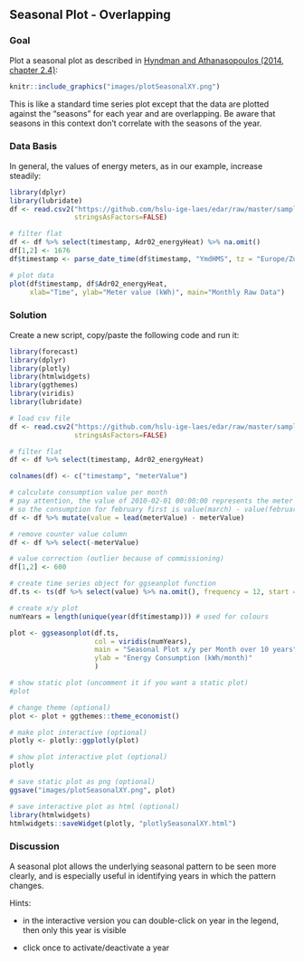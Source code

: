 ## Seasonal Plot - Overlapping
### Goal
Plot a seasonal plot as described in <a href="https://otexts.com/fpp2/seasonal-plots.html" target="_blank">Hyndman and Athanasopoulos (2014, chapter 2.4)</a>:

```r
knitr::include_graphics("images/plotSeasonalXY.png")
```

This is like a standard time series plot except that the data are plotted against the "seasons" for each year and are overlapping. Be aware that seasons in this context don't correlate with the seasons of the year.

### Data Basis
In general, the values of energy meters, as in our example, increase steadily:

```r
library(dplyr)
library(lubridate)
df <- read.csv2("https://github.com/hslu-ige-laes/edar/raw/master/sampleData/flatHeatAndHotWater.csv",
                stringsAsFactors=FALSE)

# filter flat
df <- df %>% select(timestamp, Adr02_energyHeat) %>% na.omit()
df[1,2] <- 1676
df$timestamp <- parse_date_time(df$timestamp, "YmdHMS", tz = "Europe/Zurich")

# plot data
plot(df$timestamp, df$Adr02_energyHeat,
     xlab="Time", ylab="Meter value (kWh)", main="Monthly Raw Data")
```

### Solution
Create a new script, copy/paste the following code and run it:

```r
library(forecast)
library(dplyr)
library(plotly)
library(htmlwidgets)
library(ggthemes)
library(viridis)
library(lubridate)

# load csv file
df <- read.csv2("https://github.com/hslu-ige-laes/edar/raw/master/sampleData/flatHeatAndHotWater.csv",
                stringsAsFactors=FALSE)

# filter flat
df <- df %>% select(timestamp, Adr02_energyHeat)

colnames(df) <- c("timestamp", "meterValue")

# calculate consumption value per month
# pay attention, the value of 2010-02-01 00:00:00 represents the meter reading on february first,
# so the consumption for february first is value(march) - value(february)!
df <- df %>% mutate(value = lead(meterValue) - meterValue)

# remove counter value column
df <- df %>% select(-meterValue)

# value correction (outlier because of commissioning)
df[1,2] <- 600

# create time series object for ggseanplot function
df.ts <- ts(df %>% select(value) %>% na.omit(), frequency = 12, start = min(year(df$timestamp)))

# create x/y plot
numYears = length(unique(year(df$timestamp))) # used for colours

plot <- ggseasonplot(df.ts,
                     col = viridis(numYears),
                     main = "Seasonal Plot x/y per Month over 10 years",
                     ylab = "Energy Consumption (kWh/month)"
                     )

# show static plot (uncomment it if you want a static plot)
#plot

# change theme (optional)
plot <- plot + ggthemes::theme_economist()

# make plot interactive (optional)
plotly <- plotly::ggplotly(plot)

# show plot interactive plot (optional)
plotly

```


```r
# save static plot as png (optional)
ggsave("images/plotSeasonalXY.png", plot)
```


```r
# save interactive plot as html (optional)
library(htmlwidgets)
htmlwidgets::saveWidget(plotly, "plotlySeasonalXY.html")
```

### Discussion
A seasonal plot allows the underlying seasonal pattern to be seen more clearly, and is especially useful in identifying years in which the pattern changes.


Hints:

* in the interactive version you can double-click on year in the legend, then only this year is visible

* click once to activate/deactivate a year

